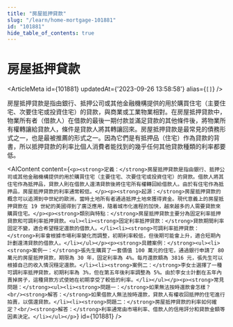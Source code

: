 ```yaml
---
title: "房屋抵押貸款"
slug: "/learn/home-mortgage-101881"
id: "101881"
hide_table_of_contents: true
---
```



# 房屋抵押貸款

<ArticleMeta id={101881} updatedAt={'2023-09-26 13:58:58'} alias={`[]`} />
<div className='border-solid border-b border-t-0 my-4 border-[var(--ifm-color-gray-300)]' />

房屋抵押貸款是指由銀行、抵押公司或其他金融機構提供的用於購買住宅（主要住宅、次要住宅或投資住宅）的貸款，與商業或工業物業相對。在房屋抵押貸款中，物業所有者（借款人）在借款的最後一期付款並滿足貸款的其他條件後，將物業所有權轉讓給貸款人，條件是貸款人將其轉讓回來。房屋抵押貸款是最常見的債務形式之一，也是最被推薦的形式之一。因為它們是有抵押品（住宅）作為貸款的背書，所以抵押貸款的利率比個人消費者能找到的幾乎任何其他貸款種類的利率都要低。

<AIContent content={`<p><strong>定義：</strong>房屋抵押貸款是指由銀行、抵押公司或其他金融機構提供的用於購買住宅（主要住宅、次要住宅或投資住宅）的貸款。借款人將其住宅作為抵押品，貸款人則在借款人還清貸款後將住宅所有權轉回給借款人。由於有住宅作為抵押品，房屋抵押貸款的利率通常較低。</p><p><strong>起源：</strong>房屋抵押貸款的概念可以追溯到中世紀的歐洲，當時土地所有者通過抵押土地來獲得資金。現代意義上的房屋抵押貸款在 19 世紀的美國得到了廣泛應用，隨着城市化進程的加快，越來越多的人需要貸款來購買住宅。</p><p><strong>類別與特點：</strong>房屋抵押貸款主要分為固定利率抵押貸款和可調利率抵押貸款。<ul><li><strong>固定利率抵押貸款：</strong>貸款期間利率固定不變，適合希望穩定還款的借款人。</li><li><strong>可調利率抵押貸款：</strong>利率會根據市場利率變化而調整，初期利率較低，但後期可能會上升，適合短期內計劃還清貸款的借款人。</li></ul></p><p><strong>具體案例：</strong><ul><li><strong>案例一：</strong>張先生購買了一套價值 100 萬元的住宅，通過銀行申請了 80 萬元的房屋抵押貸款，期限為 30 年，固定利率為 4%。每月還款額為 3816 元，張先生可以根據自己的收入情況穩定還款。</li><li><strong>案例二：</strong>李女士選擇了一種可調利率抵押貸款，初期利率為 3%，但在第五年後利率調整為 5%。由於李女士計劃在五年內賣掉房子，這種貸款方式使她在初期享受了較低的利率。</li></ul></p><p><strong>常見問題：</strong><ul><li><strong>問題一：</strong>如果無法按時還款會怎樣？<br/><strong>解答：</strong>如果借款人無法按時還款，貸款人有權收回抵押的住宅進行拍賣，以償還貸款。</li><li><strong>問題二：</strong>房屋抵押貸款的利率如何確定？<br/><strong>解答：</strong>利率通常由市場利率、借款人的信用評分和貸款金額等因素決定。</li></ul></p>`} id={101881} />
